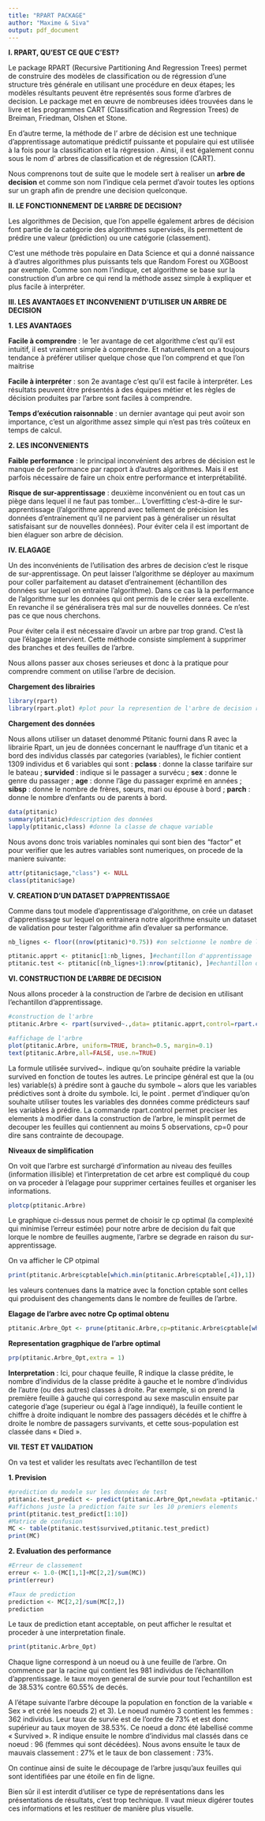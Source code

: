 ---
title: "RPART PACKAGE"
author: "Maxime & Siva"
output: pdf_document
---

**I. RPART, QU'EST CE QUE C'EST?**

Le package RPART (Recursive Partitioning And Regression Trees) permet de construire des modèles de classification ou de régression d'une structure très générale en utilisant une procédure en deux étapes; les modèles résultants peuvent être représentés sous forme d'arbres de decision. Le package met en œuvre de nombreuses idées trouvées dans le livre et les programmes CART (Classification and Regression Trees) de Breiman, Friedman, Olshen et Stone. 

En d'autre terme, la méthode de l' arbre de décision est une technique d'apprentissage automatique prédictif puissante et populaire qui est utilisée à la fois pour la classification et la régression . Ainsi, il est également connu sous le nom d' arbres de classification et de régression (CART).

Nous comprenons tout de suite que le modele sert à realiser un **arbre de decision** et comme son nom l'indique cela permet d'avoir toutes les options sur un graph afin de prendre une decision quelconque.

**II. LE FONCTIONNEMENT DE L'ARBRE DE DECISION?**

Les algorithmes de Decision, que l’on appelle également arbres de décision font partie de la catégorie des algorithmes supervisés, ils permettent de prédire une valeur (prédiction) ou une catégorie (classement).

C’est une méthode très populaire en Data Science et qui a donné naissance à d’autres algorithmes plus puissants tels que Random Forest ou XGBoost par exemple. Comme son nom l’indique, cet algorithme se base sur la construction d’un arbre ce qui rend la méthode assez simple à expliquer et plus facile à interpréter.

**III. LES AVANTAGES ET INCONVENIENT D'UTILISER UN ARBRE DE DECISION**

**1. LES AVANTAGES**

**Facile à comprendre** : le 1er avantage de cet algorithme c’est qu’il est intuitif, il est vraiment simple à comprendre. Et naturellement on a toujours tendance à préférer utiliser quelque chose que l’on comprend et que l’on maitrise

**Facile à interpréter** : son 2e avantage c’est qu’il est facile à interpréter. Les résultats peuvent être présentés à des équipes métier et les règles de décision produites par l’arbre sont faciles à comprendre.

**Temps d’exécution raisonnable** : un dernier avantage qui peut avoir son importance, c’est un algorithme assez simple qui n’est pas très coûteux en temps de calcul.

**2. LES INCONVENIENTS**

**Faible performance** : le principal inconvénient des arbres de décision est le manque de performance par rapport à d’autres algorithmes. Mais il est parfois nécessaire de faire un choix entre performance et interprétabilité.

**Risque de sur-apprentissage** : deuxième inconvénient ou en tout cas un piège dans lequel il ne faut pas tomber… L’overfitting c’est-à-dire le sur-apprentissage (l’algorithme apprend avec tellement de précision les données d’entrainement qu’il ne parvient pas à généraliser un résultat satisfaisant sur de nouvelles données). Pour éviter cela il est important de bien élaguer son arbre de décision.

**IV. ELAGAGE**

Un des inconvénients de l'utilisation des arbres de decision c’est le risque de sur-apprentissage. On peut laisser l’algorithme se déployer au maximum pour coller parfaitement au dataset d’entrainement (échantillon des données sur lequel on entraine l'algorithme). Dans ce cas là la performance de l’algorithme sur les données qui ont permis de le créer sera excellente. En revanche il se généralisera très mal sur de nouvelles données. Ce n’est pas ce que nous cherchons.

Pour éviter cela il est nécessaire d’avoir un arbre par trop grand. C’est là que l’élagage intervient. Cette méthode consiste simplement à supprimer des branches et des feuilles de l’arbre.

Nous allons passer aux choses serieuses et donc à la pratique pour comprendre comment on utilise l'arbre de decision.

**Chargement des librairies**
```{r}
library(rpart)
library(rpart.plot) #plot pour la represention de l'arbre de decision rpart

```

**Chargement des données**

Nous allons utiliser un dataset denommé Ptitanic fourni dans R avec la librairie Rpart, un jeu de données concernant le nauffrage d'un titanic et a bord des individus classés par categories (variables), le fichier contient 1309 individus et 6 variables qui sont : 
**pclass** : donne la classe tarifaire sur le bateau ;
**survided** : indique si le passager a survécu ;
**sex** : donne le genre du passager ;
**age** : donne l'âge du passager exprimé en années ;
**sibsp** : donne le nombre de frères, sœurs, mari ou épouse à bord ;
**parch** : donne le nombre d'enfants ou de parents à bord.

```{r}
data(ptitanic)
summary(ptitanic)#description des données
lapply(ptitanic,class) #donne la classe de chaque variable

```

Nous avons donc trois variables nominales qui sont bien des "factor" et pour verifier que les autres variables sont numeriques, on procede de la maniere suivante:
```{r}
attr(ptitanic$age,"class") <- NULL
class(ptitanic$age)
```

**V. CREATION D'UN DATASET D'APPRENTISSAGE**

Comme dans tout modele d'apprentissage d'algorithme, on crée un dataset d'apprentissage sur lequel on entrainera notre algorithme ensuite un dataset de validation pour tester l'algorithme afin d'evaluer sa performance.

```{r}
nb_lignes <- floor((nrow(ptitanic)*0.75)) #on selctionne le nombre de ligne pour notre echantillons d'apprentissage soit 75% du dataset initial

ptitanic.apprt <- ptitanic[1:nb_lignes, ]#echantillon d'apprentissage
ptitanic.test <- ptitanic[(nb_lignes+1):nrow(ptitanic), ]#echantillon de test

```


**VI. CONSTRUCTION DE L'ARBRE DE DECISION**

Nous allons proceder à la construction de l'arbre de decision en utilisant l'echantillon d'apprentissage.
```{r}
#construction de l'arbre
ptitanic.Arbre <- rpart(survived~.,data= ptitanic.apprt,control=rpart.control(minsplit=5,cp=0))

#affichage de l'arbre
plot(ptitanic.Arbre, uniform=TRUE, branch=0.5, margin=0.1)
text(ptitanic.Arbre,all=FALSE, use.n=TRUE)

```
La formule utilisée survived~. indique qu'on souhaite prédire la variable survived en fonction de toutes les autres. Le principe général est que la (ou les) variable(s) à prédire sont à gauche du symbole ~ alors que les variables prédictives sont à droite du symbole. Ici, le point . permet d'indiquer qu'on souhaite utiliser toutes les variables des données comme prédicteurs sauf les variables à prédire.
La commande rpart.control permet preciser les elements à modifier dans la construction de l'arbre, le minsplit permet de decouper les feuilles qui contiennent au moins 5 observations, cp=0 pour dire sans contrainte de decoupage.

**Niveaux de simplification**

On voit que l'arbre est surchargé d'information au niveau des feuilles (information illisible) et l'interpretation de cet arbre est compliqué du coup on va proceder à l'elagage pour supprimer certaines feuilles et organiser les informations.

```{r}
plotcp(ptitanic.Arbre)
```

Le graphique ci-dessus nous permet de choisir le cp optimal (la complexité qui minimise l'erreur estimée) pour notre arbre de decision du fait que lorque le nombre de feuilles augmente, l'arbre se degrade en raison du sur-apprentissage.

On va afficher le CP otpimal
```{r}
print(ptitanic.Arbre$cptable[which.min(ptitanic.Arbre$cptable[,4]),1])
```

les valeurs contenues dans la matrice avec la fonction cptable sont celles qui produisent des changements dans le nombre de feuilles de l'arbre.

**Elagage de l'arbre avec notre Cp optimal obtenu**
```{r}
ptitanic.Arbre_Opt <- prune(ptitanic.Arbre,cp=ptitanic.Arbre$cptable[which.min(ptitanic.Arbre$cptable[,4]),1])
```

**Representation gragphique de l'arbre optimal**
```{r}
prp(ptitanic.Arbre_Opt,extra = 1)
```

**Interpretation** : Ici, pour chaque feuille, R indique la classe prédite, le nombre d’individus de la classe prédite à gauche et le nombre d’individus de l’autre (ou des autres) classes à droite. Par exemple, si on prend la première feuille à gauche qui correspond au sexe masculin <Yes> ensuite par categorie d'age (superieur ou égal à l'age inndiqué), la feuille contient le chiffre à droite indiquant le nombre des passagers décédés et le chiffre à droite le nombre de passagers survivants, et cette sous-population est classée dans « Died ».

**VII. TEST ET VALIDATION**

On va test et valider les resultats avec l'echantillon de test

**1. Prevision**

```{r}
#prediction du modele sur les données de test
ptitanic.test_predict <- predict(ptitanic.Arbre_Opt,newdata =ptitanic.test,type = "class")
#affichons juste la prediction faite sur les 10 premiers elements
print(ptitanic.test_predict[1:10])
#Matrice de confusion
MC <- table(ptitanic.test$survived,ptitanic.test_predict)
print(MC)

```

**2. Evaluation des performance**
```{r}
#Erreur de classement
erreur <- 1.0-(MC[1,1]+MC[2,2]/sum(MC))
print(erreur)

#Taux de prediction
prediction <- MC[2,2]/sum(MC[2,])
prediction
```

Le taux de prediction etant acceptable, on peut afficher le resultat et proceder à une interpretation finale.

```{r}
print(ptitanic.Arbre_Opt)
```
Chaque ligne correspond à un noeud ou à une feuille de l’arbre. On commence par la racine qui contient les 981 individus de l’échantillon d’apprentissage. le taux moyen general de survie pour tout l'echantillon est de 38.53% contre 60.55% de decés.

A l’étape suivante l’arbre découpe la population en fonction de la variable « Sex » et créé les noeuds 2) et 3). Le noeud numéro 3 contient les femmes : 362 individus. Leur taux de survie est de l’ordre de 73% et est donc supérieur au taux moyen de 38.53%. Ce noeud a donc été labellisé comme « Survived ».  R indique ensuite le nombre d’individus mal classés dans ce noeud : 96 (femmes qui sont décédées). Nous avons ensuite le taux de mauvais classement : 27% et le taux de bon classement : 73%.

On continue ainsi de suite le découpage de l’arbre jusqu’aux feuilles qui sont identifiées par une étoile en fin de ligne.

Bien sûr il est interdit d’utiliser ce type de représentations dans les présentations de résultats, c’est trop technique. Il vaut mieux digérer toutes ces informations et les restituer de manière plus visuelle.
